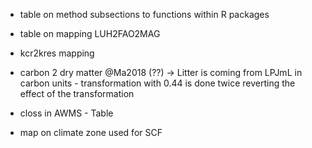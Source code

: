 * table on method subsections to functions within R packages

* table on mapping LUH2FAO2MAG

* kcr2kres mapping

* carbon 2 dry matter @Ma2018 (??) -> Litter is coming from LPJmL in carbon units - transformation with 0.44 is done twice reverting the effect of the transformation 

* closs in AWMS - Table

* map on climate zone used for SCF